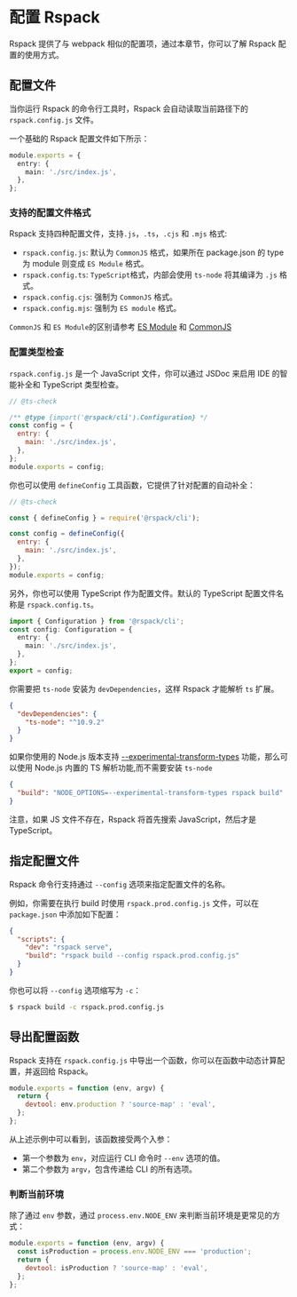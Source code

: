 # 配置 Rspack

Rspack 提供了与 webpack 相似的配置项，通过本章节，你可以了解 Rspack 配置的使用方式。

## 配置文件

当你运行 Rspack 的命令行工具时，Rspack 会自动读取当前路径下的 `rspack.config.js` 文件。

一个基础的 Rspack 配置文件如下所示：

```ts title="rspack.config.js"
module.exports = {
  entry: {
    main: './src/index.js',
  },
};
```

### 支持的配置文件格式

Rspack 支持四种配置文件，支持`.js`，`.ts`，`.cjs` 和 `.mjs` 格式:

- `rspack.config.js`: 默认为 `CommonJS` 格式，如果所在 package.json 的 type 为 module 则变成 `ES Module` 格式。
- `rspack.config.ts`: `TypeScript`格式，内部会使用 `ts-node` 将其编译为 `.js` 格式。
- `rspack.config.cjs`: 强制为 `CommonJS` 格式。
- `rspack.config.mjs`: 强制为 `ES module` 格式。

`CommonJS` 和 `ES Module`的区别请参考 [ES Module](https://nodejs.org/api/esm.html#modules-ecmascript-modules) 和 [CommonJS](https://nodejs.org/api/modules.html)

### 配置类型检查

`rspack.config.js` 是一个 JavaScript 文件，你可以通过 JSDoc 来启用 IDE 的智能补全和 TypeScript 类型检查。

```js title="rspack.config.js"
// @ts-check

/** @type {import('@rspack/cli').Configuration} */
const config = {
  entry: {
    main: './src/index.js',
  },
};
module.exports = config;
```

你也可以使用 `defineConfig` 工具函数，它提供了针对配置的自动补全：

```js title="rspack.config.js"
// @ts-check

const { defineConfig } = require('@rspack/cli');

const config = defineConfig({
  entry: {
    main: './src/index.js',
  },
});
module.exports = config;
```

另外，你也可以使用 TypeScript 作为配置文件。默认的 TypeScript 配置文件名称是 `rspack.config.ts`。

```ts title="rspack.config.ts"
import { Configuration } from '@rspack/cli';
const config: Configuration = {
  entry: {
    main: './src/index.js',
  },
};
export = config;
```

你需要把 `ts-node` 安装为 `devDependencies`，这样 Rspack 才能解析 `ts` 扩展。

```json title="package.json"
{
  "devDependencies": {
    "ts-node": "^10.9.2"
  }
}
```

如果你使用的 Node.js 版本支持 [--experimental-transform-types](https://nodejs.org/api/cli.html#--experimental-transform-types) 功能，那么可以使用 Node.js 内置的 TS 解析功能,而不需要安装 `ts-node`

```json title="package.json"
{
  "build": "NODE_OPTIONS=--experimental-transform-types rspack build"
}
```

注意，如果 JS 文件不存在，Rspack 将首先搜索 JavaScript，然后才是 TypeScript。

## 指定配置文件

Rspack 命令行支持通过 `--config` 选项来指定配置文件的名称。

例如，你需要在执行 build 时使用 `rspack.prod.config.js` 文件，可以在 `package.json` 中添加如下配置：

```json title="package.json"
{
  "scripts": {
    "dev": "rspack serve",
    "build": "rspack build --config rspack.prod.config.js"
  }
}
```

你也可以将 `--config` 选项缩写为 `-c`：

```bash
$ rspack build -c rspack.prod.config.js
```

## 导出配置函数

Rspack 支持在 `rspack.config.js` 中导出一个函数，你可以在函数中动态计算配置，并返回给 Rspack。

```js title="rspack.config.js"
module.exports = function (env, argv) {
  return {
    devtool: env.production ? 'source-map' : 'eval',
  };
};
```

从上述示例中可以看到，该函数接受两个入参：

- 第一个参数为 `env`，对应运行 CLI 命令时 `--env` 选项的值。
- 第二个参数为 `argv`，包含传递给 CLI 的所有选项。

### 判断当前环境

除了通过 `env` 参数，通过 `process.env.NODE_ENV` 来判断当前环境是更常见的方式：

```js title="rspack.config.js"
module.exports = function (env, argv) {
  const isProduction = process.env.NODE_ENV === 'production';
  return {
    devtool: isProduction ? 'source-map' : 'eval',
  };
};
```
